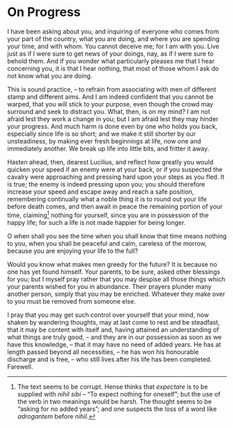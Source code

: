 # On Progress

I have been asking about you, and inquiring of everyone who comes from your part of the country, what you are doing, and where you are spending your time, and with whom.
You cannot deceive me; for I am with you.
Live just as if I were sure to get news of your doings, nay, as if I were sure to behold them.
And if you wonder what particularly pleases me that I hear concerning you, it is that I hear nothing, that most of those whom I ask do not know what you are doing.

This is sound practice, -- to refrain from associating with men of different stamp and different aims.
And I am indeed confident that you cannot be warped, that you will stick to your purpose, even though the crowd may surround and seek to distract you.
What, then, is on my mind?
I am not afraid lest they work a change in you; but I am afraid lest they may hinder your progress.
And much harm is done even by one who holds you back, especially since life is so short; and we make it still shorter by our unsteadiness, by making ever fresh beginnings at life, now one and immediately another.
We break up life into little bits, and fritter it away.

Hasten ahead, then, dearest Lucilius, and reflect how greatly you would quicken your speed if an enemy were at your back, or if you suspected the cavalry were approaching and pressing hard upon your steps as you fled.
It is true; the enemy is indeed pressing upon you; you should therefore increase your speed and escape away and reach a safe position, remembering continually what a noble thing it is to round out your life before death comes, and then await in peace the remaining portion of your time, claiming[^32-1] nothing for yourself, since you are in possession of the happy life; for such a life is not made happier for being longer.

O when shall you see the time when you shall know that time means nothing to you, when you shall be peaceful and calm, careless of the morrow, because you are enjoying your life to the full?

Would you know what makes men greedy for the future?
It is because no one has yet found himself.
Your parents, to be sure, asked other blessings for you; but I myself pray rather that you may despise all those things which your parents wished for you in abundance.
Their prayers plunder many another person, simply that you may be enriched.
Whatever they make over to you must be removed from someone else.

I pray that you may get such control over yourself that your mind, now shaken by wandering thoughts, may at last come to rest and be steadfast, that it may be content with itself and, having attained an understanding of what things are truly good, -- and they are in our possession as soon as we have this knowledge, -- that it may have no need of added years.
He has at length passed beyond all necessities, -- he has won his honourable discharge and is free, -- who still lives after his life has been completed.
Farewell.

[^32-1]: The text seems to be corrupt. Hense thinks that *expectare* is to be supplied with *nihil sibi* -- "To expect nothing for oneself"; but the use of the verb in two meanings would be harsh. The thought seems to be "asking for no added years"; and one suspects the loss of a word like *adrogantem* before *nihil*.

